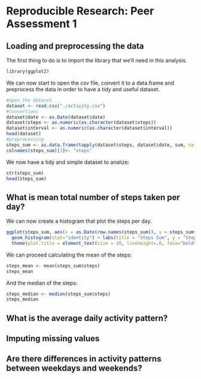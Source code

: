 # Reproducible Research: Peer Assessment 1


## Loading and preprocessing the data

The first thing to do is to import the library that we'll need in this analysis.
```r
library(ggplot2)
```

We can now start to open the csv file, convert it to a data.frame and preprocess the data in order to have a tidy and useful dataset.
```r
#open the dataset
dataset <- read.csv("./activity.csv")
#convertions
dataset$date <- as.Date(dataset$date)
dataset$steps <- as.numeric(as.character(dataset$steps))
dataset$interval <- as.numeric(as.character(dataset$interval))
head(dataset)
#preprocessing
steps_sum <- as.data.frame(tapply(dataset$steps, dataset$date, sum, na.rm=TRUE))
colnames(steps_sum)[1]<- "steps"
``` 
We now have a tidy and simple dataset to analize:
```r
str(steps_sum)
head(steps_sum)
```


## What is mean total number of steps taken per day?
We can now create a histogram that plot the steps per day.
```r
ggplot(steps_sum, aes(x = as.Date(row.names(steps_sum)), y = steps_sum$steps)) +
  geom_histogram(stat="identity") + labs(title = "Steps Sum", y = "Steps", x = "Days") +
  theme(plot.title = element_text(size = 20, lineheight=.8, face="bold"))
```
We can proceed calculating the mean of the steps:
```r
steps_mean <- mean(steps_sum$steps)
steps_mean
```
And the median of the steps:
```r
steps_median <- median(steps_sum$steps)
steps_median
```

## What is the average daily activity pattern?



## Imputing missing values



## Are there differences in activity patterns between weekdays and weekends?
